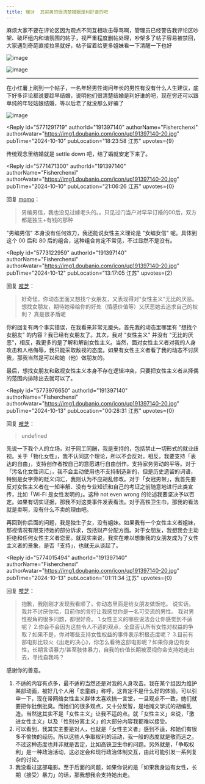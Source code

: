 ```yaml
---
title: 理讨  其实男的很清楚婚姻是利好谁的吧
---
```



<Forum groupName="00后人生研究室" groupUrl="https://www.douban.com/group/739053/" archivedAt="2025-05-16T14:16:33.474Z">
  <Post
    id="312318548"
    title="理讨  其实男的很清楚婚姻是利好谁的吧"
    url="https://www.douban.com/group/topic/312318548/?_spm_id=MjQ2MDQ2NTMw"
    pubTime="2024-10-15"
    highlightUserId="191397140"
  >
麻烦大家不要在评论区因为观点不同互相攻击辱骂啊，管理员已经警告我评论区吵架、破坏组内和谐氛围的帖子，视严重程度删帖处理，吵架多了帖子容易被禁回，大家遇到奇葩直接拉黑就好，帖子留着给更多姐妹看一下清醒一下也好

![image](https://img3.doubanio.com/view/group_topic/l/public/p664684617.webp)

![image](https://img9.doubanio.com/view/group_topic/l/public/p664684644.webp)

------------------------------------------------------

在小红薯上刷到一个帖子，一名年轻男性询问年长的男性有没有什么人生建议，底下好多评论都说要趁早结婚，说明他们很清楚结婚是利好谁的吧，现在穷还可以跟单纯的年轻姑娘结婚，等以后老了就没那么好骗了

![image](https://img9.doubanio.com/view/group_topic/l/public/p664059105.webp)

<Reply
  id="5771291719"
  authorId="191397140"
  authorName="Fisherchenxi"
  authorAvatar="https://img1.doubanio.com/icon/up191397140-20.jpg"
  pubTime="2024-10-10"
  pubLocation="18:23:58 江苏"
  upvotes={9}
>
传统观念里结婚就是 settle down 吧，结了婚就安定下来了。
</Reply>

<Reply
  id="5771471300"
  authorId="191397140"
  authorName="Fisherchenxi"
  authorAvatar="https://img1.doubanio.com/icon/up191397140-20.jpg"
  pubTime="2024-10-10"
  pubLocation="21:06:26 江苏"
  upvotes={0}
>
回复 [momo](https://www.douban.com/people/242165525/)：
> 男编男信，我也没见过嫁老头的。。只见过门当户对早早订婚的00后，双方都是独生+有钱的那种

"男编男信" 本身没有任何效力，我还能说女性主义理论是 "女编女信"
呢。具体到这个 00 后和 80
后的组合，这种组合肯定不常见，不过显然不是没有。
</Reply>

<Reply
  id="5773122959"
  authorId="191397140"
  authorName="Fisherchenxi"
  authorAvatar="https://img1.doubanio.com/icon/up191397140-20.jpg"
  pubTime="2024-10-12"
  pubLocation="13:17:05 江苏"
  upvotes={2}
>
回复 [吱芝](https://www.douban.com/people/238813144/)：
> 好奇怪，你动态里面又想找个女朋友，又表现得对"女性主义"无比的厌恶。
想找女朋友，期待她带给你的好处（情感价值等）又厌恶她去追求自己的权利？
真是很矛盾呢

你的回复有两个事实错误，在我看来非常无厘头。首先我的动态里哪里有
"想找个女朋友" 的内容？我已经有女朋友了。其次，我对 "女性主义" 并没有
"无比的厌恶"，相反，我更多的是了解和解剖女性主义。当然，面对女性主义者对我的人身攻击和人格侮辱，我只能采取敌视的态度。如果有女性主义者看了我的动态不讨厌我，那我当然是可以和她（他）做朋友的。

最后，想找女朋友和敌视女性主义本身不存在逻辑冲突，只要把女性主义者从择偶的范围内排除出去就可以了。
</Reply>

<Reply
  id="5773976650"
  authorId="191397140"
  authorName="Fisherchenxi"
  authorAvatar="https://img1.doubanio.com/icon/up191397140-20.jpg"
  pubTime="2024-10-13"
  pubLocation="00:28:31 江苏"
  upvotes={0}
>
回复 [吱芝](https://www.douban.com/people/238813144/)：
> undefined

先说一下我个人的立场，对于同工同酬，我是支持的，包括禁止一切形式的就业歧视。关于「物化女性」，我不认同这个理论，所以不会反对。相反，我要支持「表达的自由」，支持创作者按自己的意愿进行自由创作。支持家务劳动的平等。对于「污名化女性词汇」，我不会主动使用也不支持制造新的，但是历史遗留的词语，特别是女字旁的贬义词汇，我则认为不应胡乱修改。对于「女冠男带」，我首先要反对女性主义者在一知半解、没有专业知识和自己的考证之前随意地进行此类宣传，比如「Wi-Fi
是女性发明的」。这种 not even wrong
的论述我要坚决予以否定。如果有切实证据，那我不对这类事件发表看法。对于高铁卫生巾，那我的看法就是卖啊，没有什么不卖的理由吧。

再回到你后面的问题，我是独生子女，没有姐妹。如果我有一个女性主义者姐妹，那视情况有限支持她的部分诉求，包括财产分配方面。对于女朋友，我想我会主动拒绝和任何女性主义者恋爱。就现实来说，我实在难以想象我的女朋友成为了女性主义者的景象，是否「支持」，也就无从谈起了。
</Reply>

<Reply
  id="5774015494"
  authorId="191397140"
  authorName="Fisherchenxi"
  authorAvatar="https://img1.doubanio.com/icon/up191397140-20.jpg"
  pubTime="2024-10-13"
  pubLocation="01:11:34 江苏"
  upvotes={0}
>
回复 [吱芝](https://www.douban.com/people/238813144/)：
> 抱歉，我刚刚才发现我看顺了。你动态里面是给女朋友做饭吃。
说实话，我并不讨厌你哈，目前你的言行让我感觉你是一名可交流的男性。
我对男性视角的很多问题，都很好奇。
1.女性主义的哪些说法会让你感觉到不适呢？
2.你会不会因为这些令人不适的观点，全盘否认所有女性对权益的争取？如果不是，你对哪些支持女性权益的事件表示积极态度呢？
3.目前有部电影比较火《出走的决心》，你怎么看待这部电影呢？如果你身边有女性，长期言语暴力/甚至肢体暴力，自我的价值长期被漠视你会支持她走出去，寻找自我吗？

感谢你的善意。

1.  不适的内容有点多，最不适的当然还是对我的人身攻击。我在某个组因为维护某部动画，被好几个人用「恋童癖」称呼，这肯定不是什么好的体验。可以引申一下，现在带网络女性主义群体太喜欢搞一言堂，一旦观点不一致，她们就要把你批倒批臭。而她们的很多观点，又十分反智，是地摊文学式的胡编乱造。当然这其实不是「女性主义」让我不适的点。就「女性主义」来说，「激进女性主义」以及「性别分离主义」的大部分内容我都难以接受。
2.  可以看到，我其实主要是对人，也就是「女性主义者」感到不适，和她们有很多不愉快的经历。所以这些人争取权利的活动，我一般的态度就是敬而远之。不过这种态度也并非就是否定，比如高铁卫生巾的问题。另外就是，「争取权利」是一种政治活动，这必定会和现行政治体制交互，由此可能引发一系列复杂的讨论。
3.  我没看过这部电影。至于后面的问题，如果你说的是「如果我身边有女性，长期（接受）暴力」的话，那我想我会支持她出走。
</Reply>
  </Post>
</Forum>
